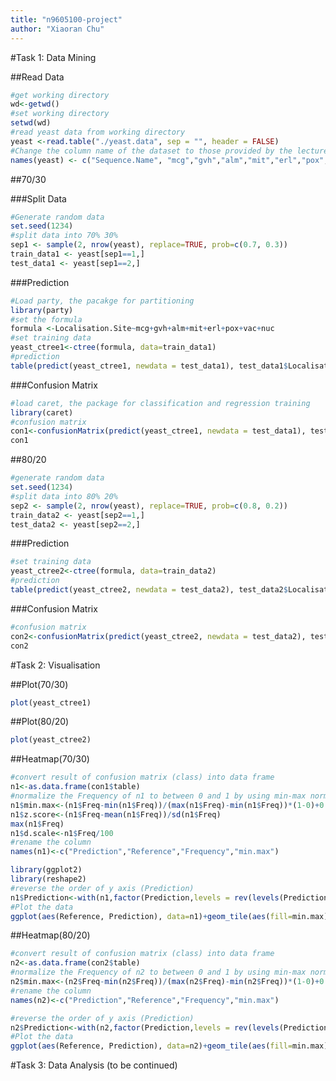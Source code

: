 ```yaml
---
title: "n9605100-project"
author: "Xiaoran Chu"
---
```

#Task 1: Data Mining

##Read Data
```r
#get working directory
wd<-getwd()
#set working directory
setwd(wd)
#read yeast data from working directory
yeast <-read.table("./yeast.data", sep = "", header = FALSE)
#Change the column name of the dataset to those provided by the lecturer
names(yeast) <- c("Sequence.Name", "mcg","gvh","alm","mit","erl","pox","vac","nuc","Localisation.Site")
```

##70/30

###Split Data
```r
#Generate random data
set.seed(1234)
#split data into 70% 30%
sep1 <- sample(2, nrow(yeast), replace=TRUE, prob=c(0.7, 0.3))
train_data1 <- yeast[sep1==1,]
test_data1 <- yeast[sep1==2,]
```

###Prediction
```r
#Load party, the pacakge for partitioning
library(party)
#set the formula
formula <-Localisation.Site~mcg+gvh+alm+mit+erl+pox+vac+nuc
#set training data
yeast_ctree1<-ctree(formula, data=train_data1)
#prediction
table(predict(yeast_ctree1, newdata = test_data1), test_data1$Localisation.Site)
```
###Confusion Matrix
```r
#load caret, the package for classification and regression training
library(caret)
#confusion matrix
con1<-confusionMatrix(predict(yeast_ctree1, newdata = test_data1), test_data1$Localisation.Site)
con1
```
##80/20
```r
#generate random data
set.seed(1234)
#split data into 80% 20%
sep2 <- sample(2, nrow(yeast), replace=TRUE, prob=c(0.8, 0.2))
train_data2 <- yeast[sep2==1,]
test_data2 <- yeast[sep2==2,] 
```

###Prediction 
```r
#set training data
yeast_ctree2<-ctree(formula, data=train_data2)
#prediction
table(predict(yeast_ctree2, newdata = test_data2), test_data2$Localisation.Site)
```
###Confusion Matrix
```r
#confusion matrix
con2<-confusionMatrix(predict(yeast_ctree2, newdata = test_data2), test_data2$Localisation.Site)
con2
```

#Task 2: Visualisation

##Plot(70/30)
```r
plot(yeast_ctree1)
```
##Plot(80/20)
```r
plot(yeast_ctree2)
```

##Heatmap(70/30)
```r
#convert result of confusion matrix (class) into data frame
n1<-as.data.frame(con1$table)
#normalize the Frequency of n1 to between 0 and 1 by using min-max normalization
n1$min.max<-(n1$Freq-min(n1$Freq))/(max(n1$Freq)-min(n1$Freq))*(1-0)+0
n1$z.score<-(n1$Freq-mean(n1$Freq))/sd(n1$Freq)
max(n1$Freq)
n1$d.scale<-n1$Freq/100
#rename the column
names(n1)<-c("Prediction","Reference","Frequency","min.max")
```

```r
library(ggplot2)
library(reshape2)
#reverse the order of y axis (Prediction)
n1$Prediction<-with(n1,factor(Prediction,levels = rev(levels(Prediction))))
#Plot the data
ggplot(aes(Reference, Prediction), data=n1)+geom_tile(aes(fill=min.max), color="White",data=n1)+scale_fill_gradient(low="white",high="firebrick1")+ggtitle(label = "Confusion Matrix Heatmap(70/30)")+theme_minimal()+theme(plot.title = element_text(hjust = 0.5, lineheight = 0.8, face = "bold"))+xlab("Reference")+scale_x_discrete(position = "top")
```

##Heatmap(80/20)
```r
#convert result of confusion matrix (class) into data frame
n2<-as.data.frame(con2$table)
#normalize the Frequency of n2 to between 0 and 1 by using min-max normalization
n2$min.max<-(n2$Freq-min(n2$Freq))/(max(n2$Freq)-min(n2$Freq))*(1-0)+0
#rename the column
names(n2)<-c("Prediction","Reference","Frequency","min.max")
```


```r
#reverse the order of y axis (Prediction)
n2$Prediction<-with(n2,factor(Prediction,levels = rev(levels(Prediction))))
#Plot the data
ggplot(aes(Reference, Prediction), data=n2)+geom_tile(aes(fill=min.max), color="White",data=n2)+scale_fill_gradient(low="white",high="limegreen")+ggtitle(label = "Confusion Matrix Heatmap(80/20)")+theme_minimal()+theme(plot.title = element_text(hjust = 0.5, lineheight = 0.8, face = "bold"))+xlab("Reference")+scale_x_discrete(position = "top")
```

#Task 3: Data Analysis
(to be continued)